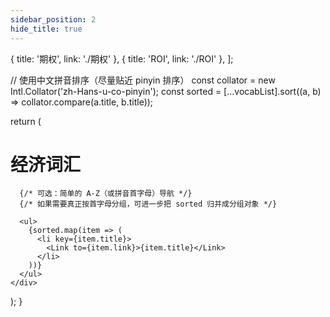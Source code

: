 ```yaml
---
sidebar_position: 2
hide_title: true
---
```



  { title: '期权', link: './期权' },
  { title: 'ROI', link: './ROI' },
];

  // 使用中文拼音排序（尽量贴近 pinyin 排序）
  const collator = new Intl.Collator('zh-Hans-u-co-pinyin');
  const sorted = [...vocabList].sort((a, b) => collator.compare(a.title, b.title));

  return (
    <div>
      <h1>经济词汇</h1>

      {/* 可选：简单的 A-Z（或拼音首字母）导航 */}
      {/* 如果需要真正按首字母分组，可进一步把 sorted 归并成分组对象 */}

      <ul>
        {sorted.map(item => (
          <li key={item.title}>
            <Link to={item.link}>{item.title}</Link>
          </li>
        ))}
      </ul>
    </div>
  );
}
